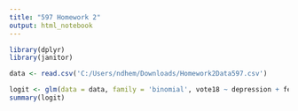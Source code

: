 ```yaml
---
title: "597 Homework 2"
output: html_notebook
---
```



```r

library(dplyr)
library(janitor)

data <- read.csv('C:/Users/ndhem/Downloads/Homework2Data597.csv')

logit <- glm(data = data, family = 'binomial', vote18 ~ depression + female + age + educ + income + attend + married + unemployed + black + hispanic)
summary(logit)

```
